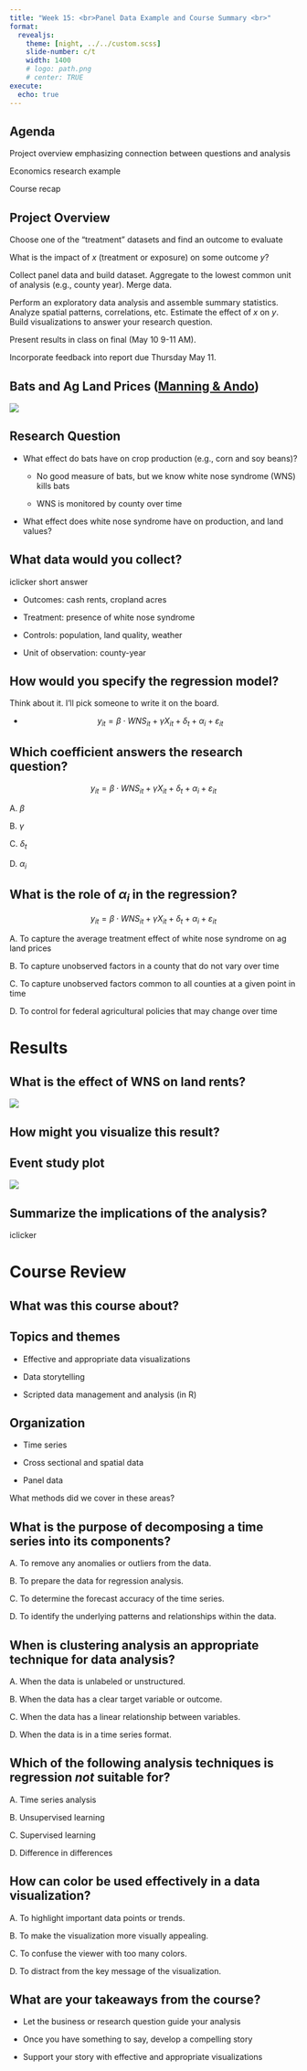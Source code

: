 ```yaml
---
title: "Week 15: <br>Panel Data Example and Course Summary <br>"
format: 
  revealjs:
    theme: [night, ../../custom.scss]
    slide-number: c/t
    width: 1400
    # logo: path.png
    # center: TRUE
execute:
  echo: true
---
```


## Agenda 

Project overview emphasizing connection between questions and analysis

Economics research example

Course recap 



<!-- example of big text fit to slide width -->

<!-- ::: {.r-fit-text} -->
<!-- Big Text -->
<!-- ::: -->

<!-- :::: {.columns style="text-align: center"} -->
<!-- ::: {.column width="40%"} -->
<!-- ::: -->
<!-- ::: {.column width="60%"} -->
<!-- ::: -->
<!-- :::: -->

## Project Overview {.scrollable}


Choose one of the "treatment" datasets and find an outcome to evaluate

What is the impact of $x$ (treatment or exposure) on some outcome $y$?

Collect panel data and build dataset. Aggregate to the lowest common unit of analysis (e.g., county year). Merge data.

Perform an exploratory data analysis and assemble summary statistics. Analyze spatial patterns, correlations, etc. Estimate the effect of $x$ on $y$. Build visualizations to answer your research question.

Present results in class on final (May 10 9-11 AM). 

Incorporate feedback into report due Thursday May 11.

## Bats and Ag Land Prices ([Manning & Ando](https://www.journals.uchicago.edu/doi/full/10.1086/720303))

![](includes/09-bats-1024x659.jpeg)

## Research Question

:::{.incremental}
- What effect do bats have on crop production (e.g., corn and soy beans)?

  - No good measure of bats, but we know white nose syndrome (WNS) kills bats
  
  - WNS is monitored by county over time

- What effect does white nose syndrome have on production, and land values?
:::

## What data would you collect?

iclicker short answer

:::{.incremental}
- Outcomes: cash rents, cropland acres

- Treatment: presence of white nose syndrome

- Controls: population, land quality, weather

- Unit of observation: county-year
:::

## How would you specify the regression model?

Think about it.  I'll pick someone to write it on the board.

:::{.incremental}

- $$ y_{it} = \beta \cdot WNS_{it} + \gamma X_{it} + \delta_t + \alpha_i + \varepsilon_{it} $$
:::

## Which coefficient answers the research question?

$$ y_{it} = \beta \cdot WNS_{it} + \gamma X_{it} + \delta_t + \alpha_i + \varepsilon_{it} $$

A. $\beta$

B. $\gamma$

C. $\delta_t$

D. $\alpha_i$

## What is the role of $\alpha_i$ in the regression?

$$ y_{it} = \beta \cdot WNS_{it} + \gamma X_{it} + \delta_t + \alpha_i + \varepsilon_{it} $$

A. To capture the average treatment effect of white nose syndrome on ag land prices

B. To capture unobserved factors in a county that do not vary over time

C. To capture unobserved factors common to all counties at a given point in time

D. To control for federal agricultural policies that may change over time

# Results

## What is the effect of WNS on land rents?

![](includes/bats_tab_1.png)

## How might you visualize this result?

## Event study plot

![](includes/bats_event.png)

## Summarize the implications of the analysis?

iclicker

# Course Review

## What was this course about?

## Topics and themes

- Effective and appropriate data visualizations

- Data storytelling

- Scripted data management and analysis (in R)


## Organization

- Time series

- Cross sectional and spatial data

- Panel data

What methods did we cover in these areas?



## What is the purpose of decomposing a time series into its components?

A. To remove any anomalies or outliers from the data.

B. To prepare the data for regression analysis.

C. To determine the forecast accuracy of the time series.

D. To identify the underlying patterns and relationships within the data.


## When is clustering analysis an appropriate technique for data analysis?

A. When the data is unlabeled or unstructured.

B. When the data has a clear target variable or outcome.

C. When the data has a linear relationship between variables.

D. When the data is in a time series format.


## Which of the following analysis techniques is regression *not* suitable for?

A. Time series analysis

B. Unsupervised learning

C. Supervised learning

D. Difference in differences


## How can color be used effectively in a data visualization?

A. To highlight important data points or trends.

B. To make the visualization more visually appealing.

C. To confuse the viewer with too many colors.

D. To distract from the key message of the visualization.



## What are your takeaways from the course?

:::{.incremental}
- Let the business or research question guide your analysis

- Once you have something to say, develop a compelling story

- Support your story with effective and appropriate visualizations 

:::



